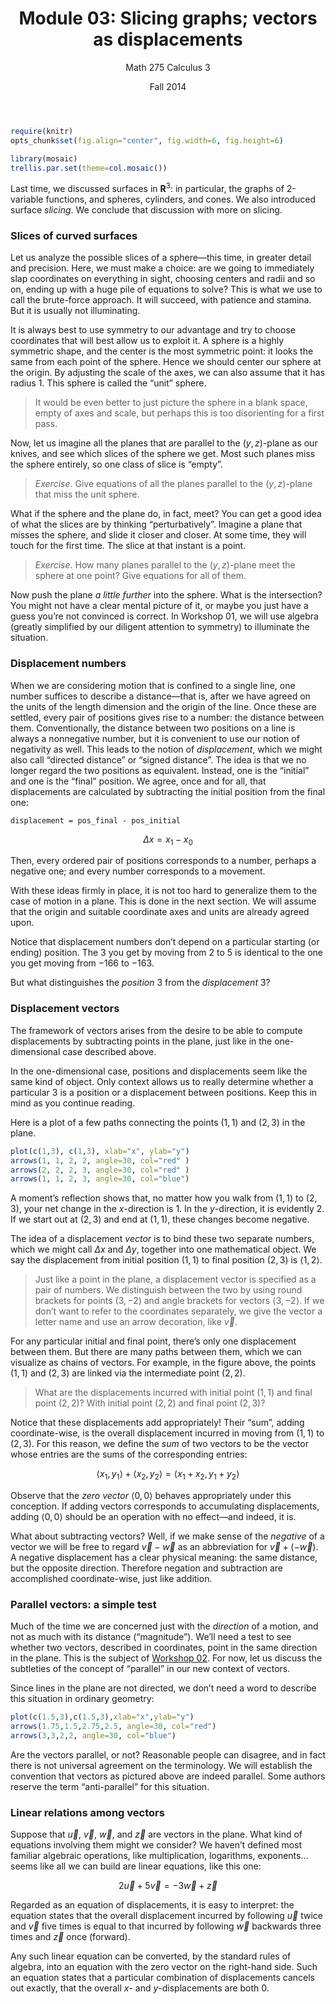 % Module 03:
  Slicing graphs; vectors as displacements
% Math 275 Calculus 3
% Fall 2014

```{r echo=FALSE,results="hide",label="options"}
require(knitr)
opts_chunk$set(fig.align="center", fig.width=6, fig.height=6)
```

```{r echo=FALSE,warning=FALSE,error=FALSE,message=FALSE,results="hide"}
library(mosaic)
trellis.par.set(theme=col.mosaic())
```

Last time, we discussed surfaces in $\mathbf{R}^3$: in particular, the graphs of 2-variable functions, and spheres, cylinders, and cones. We also introduced surface *slicing*. We conclude that discussion with more on slicing.

### Slices of curved surfaces

Let us analyze the possible slices of a sphere---this time, in greater detail and precision. Here, we must make a choice: are we going to immediately slap coordinates on everything in sight, choosing centers and radii and so on, ending up with a huge pile of equations to solve? This is what we use to call the brute-force approach. It will succeed, with patience and stamina. But it is usually not illuminating. 

It is always best to use symmetry to our advantage and try to choose coordinates that will best allow us to exploit it. A sphere is a highly symmetric shape, and the center is the most symmetric point: it looks the same from each point of the sphere. Hence we should center our sphere at the origin. By adjusting the scale of the axes, we can also assume that it has radius 1. This sphere is called the "unit" sphere.

> It would be even better to just picture the sphere in a blank space, empty of axes and scale, but perhaps this is too disorienting for a first pass.

Now, let us imagine all the planes that are parallel to the $(y,z)$-plane as our knives, and see which slices of the sphere we get. Most such planes miss the sphere entirely, so one class of slice is "empty".

> *Exercise*. Give equations of all the planes parallel to the $(y,z)$-plane that miss the unit sphere.

What if the sphere and the plane do, in fact, meet? You can get a good idea of what the slices are by thinking "perturbatively". Imagine a plane that misses the sphere, and slide it closer and closer. At some time, they will touch for the first time. The slice at that instant is a point.

> *Exercise*. How many planes parallel to the $(y,z)$-plane meet the sphere at one point? Give equations for all of them.

Now push the plane *a little further* into the sphere. What is the intersection? You might not have a clear mental picture of it, or maybe you just have a guess you're not convinced is correct. In Workshop 01, we will use algebra (greatly simplified by our diligent attention to symmetry) to illuminate the situation.

### Displacement numbers

When we are considering motion that is confined to a single line, one number suffices to describe a distance---that is, after we have agreed on the units of the length dimension and the origin of the line. Once these are settled, every pair of positions gives rise to a number: the distance between them. Conventionally, the distance between two positions on a line is always a nonnegative number, but it is convenient to use our notion of negativity as well. This leads to the notion of *displacement*, which we might also call "directed distance" or "signed distance". The idea is that we no longer regard the two positions as equivalent. Instead, one is the "initial" and one is the "final" position. We agree, once and for all, that displacements are calculated by subtracting the initial position from the final one:

    displacement = pos_final - pos_initial

$$ \Delta x = x_1 - x_0 $$

Then, every ordered pair of positions corresponds to a number, perhaps a negative one; and every number corresponds to a movement.

With these ideas firmly in place, it is not too hard to generalize them to the case of motion in a plane. This is done in the next section. We will assume that the origin and suitable coordinate axes and units are already agreed upon.

Notice that displacement numbers don't depend on a particular starting (or ending) position. The $3$ you get by moving from $2$ to $5$ is identical to the one you get moving from $-166$ to $-163$.

But what distinguishes the *position* $3$ from the *displacement* $3$?

### Displacement vectors

The framework of vectors arises from the desire to be able to compute displacements by subtracting points in the plane, just like in the one- dimensional case described above.

In the one-dimensional case, positions and displacements seem like the same kind of object. Only context allows us to really determine whether a particular $3$ is a position or a displacement between positions. Keep this in mind as you continue reading.

Here is a plot of a few paths connecting the points $(1,1)$ and $(2,3)$ in the plane.

```{r, first_plot}
plot(c(1,3), c(1,3), xlab="x", ylab="y")
arrows(1, 1, 2, 2, angle=30, col="red" )
arrows(2, 2, 2, 3, angle=30, col="red" )
arrows(1, 1, 2, 3, angle=30, col="blue")
```

A moment's reflection shows that, no matter how you walk from $(1,1)$ to $(2,3)$, your net change in the $x$-direction is $1$. In the $y$-direction, it is evidently $2$. If we start out at $(2,3)$ and end at $(1,1)$, these changes become negative.

The idea of a displacement *vector* is to bind these two separate numbers, which we might call $\Delta x$ and $\Delta y$, together into one mathematical object. We say the displacement from initial position $(1,1)$ to final position $(2,3)$ is $\langle 1, 2 \rangle$.

> Just like a point in the plane, a displacement vector is specified as a pair of numbers. We distinguish between the two by using round brackets for points $(3,-2)$ and angle brackets for vectors $\langle 3, -2 \rangle$. If we don't want to refer to the coordinates separately, we give the vector a letter name and use an arrow decoration, like $\vec{v}$.

For any particular initial and final point, there's only one displacement between them. But there are many paths between them, which we can visualize as chains of vectors. For example, in the figure above, the points $(1,1)$ and $(2,3)$ are linked via the intermediate point $(2,2)$.

> What are the displacements incurred with initial point $(1,1)$ and final point $(2,2)$? With initial point $(2,2)$ and final point $(2,3)$?

Notice that these displacements add appropriately! Their "sum", adding coordinate-wise, is the overall displacement incurred in moving from $(1,1)$ to $(2,3)$. For this reason, we define the *sum* of two vectors to be the vector whose entries are the sums of the corresponding entries:

$$ \langle x_1, y_1 \rangle + \langle x_2, y_2 \rangle =
     \langle x_1 + x_2, y_1 + y_2 \rangle $$

Observe that the *zero vector* $\langle 0, 0 \rangle$ behaves appropriately under this conception. If adding vectors corresponds to accumulating displacements, adding $\langle 0, 0 \rangle$ should be an operation with no effect---and indeed, it is.

What about subtracting vectors? Well, if we make sense of the *negative* of a vector we will be free to regard $\vec{v} - \vec{w}$ as an abbreviation for $\vec{v} + (-\vec{w})$. A negative displacement has a clear physical meaning: the same distance, but the opposite direction. Therefore negation and subtraction are accomplished coordinate-wise, just like addition.

### Parallel vectors: a simple test

Much of the time we are concerned just with the *direction* of a motion, and not as much with its distance ("magnitude"). We'll need a test to see whether two vectors, described in coordinates, point in the same direction in the plane. This is the subject of [Workshop 02][Workshop 02]. For now, let us discuss the subtleties of the concept of "parallel" in our new context of vectors.

Since lines in the plane are not directed, we don't need a word to describe this situation in ordinary geometry:

```{r, second_plot}
plot(c(1.5,3),c(1.5,3),xlab="x",ylab="y")
arrows(1.75,1.5,2.75,2.5, angle=30, col="red")
arrows(3,3,2,2, angle=30, col="blue")
```

Are the vectors parallel, or not? Reasonable people can disagree, and in fact there is not universal agreement on the terminology. We will establish the convention that vectors as pictured above are indeed parallel. Some authors reserve the term "anti-parallel" for this situation.

### Linear relations among vectors

Suppose that $\vec{u}$, $\vec{v}$, $\vec{w}$, and $\vec{z}$ are vectors in the plane. What kind of equations involving them might we consider? We haven't defined most familiar algebraic operations, like multiplication, logarithms, exponents... seems like all we can build are linear equations, like this one:

$$ 2 \vec{u} + 5 \vec{v} = -3 \vec{w} + \vec{z} $$

Regarded as an equation of displacements, it is easy to interpret: the equation states that the overall displacement incurred by following $\vec{u}$ twice and $\vec{v}$ five times is equal to that incurred by following $\vec{w}$ backwards three times and $\vec{z}$ once (forward).

Any such linear equation can be converted, by the standard rules of algebra, into an equation with the zero vector on the right-hand side. Such an equation states that a particular combination of displacements cancels out exactly, that the overall $x$- and $y$-displacements are both $0$.


<!--document ends; links past here-->

[Module 01]: ../01/Module.html
[Module 02]: ../02/Module.html
<!--placeholder link-->
[Workshop 02]: ../../workshops/02/Workshop.pdf 


